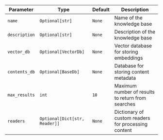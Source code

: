 | Parameter | Type | Default | Description |
| --- | --- | --- | --- |
| `name` | `Optional[str]` | `None` | Name of the knowledge base |
| `description` | `Optional[str]` | `None` | Description of the knowledge base |
| `vector_db` | `Optional[VectorDb]` | `None` | Vector database for storing embeddings |
| `contents_db` | `Optional[BaseDb]` | `None` | Database for storing content metadata |
| `max_results` | `int` | `10` | Maximum number of results to return from searches |
| `readers` | `Optional[Dict[str, Reader]]` | `None` | Dictionary of custom readers for processing content |